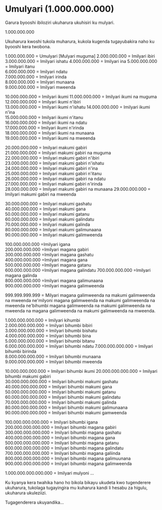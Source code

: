 # Umulyari (1.000.000.000)

Garura byooshi ibiloziri ukuharura ukuhisiri ku mulyari.

1.000.000.000

Ukuharura kwoshi tukola muharura, kukola kugenda tugayubakira naho ku byooshi kera twobona.

1.000.000.000 = Umulyari [Mulyari muguma]
2.000.000.000 = Imilyari ibiri  
3.000.000.000 = Imilyari ishatu
4.000.000.000 = Imilyari ina
5.000.000.000 = Imilyari itanu  
6.000.000.000 = Imilyari ndatu  
7.000.000.000 = Imilyari irinda  
8.000.000.000 = Imilyari munaana  
9.000.000.000 = Imilyari mweenda

10.000.000.000 = Imilyari ikumi
11.000.000.000 = Imilyari ikumi na muguma  
12.000.000.000 = Imilyari ikumi n'ibiri  
13.000.000.000 = Imilyari ikumi n'ishatu
14.000.000.000 = Imilyari ikumi n'ina  
15.000.000.000 = Imilyari ikumi n'itanu  
16.000.000.000 = Imilyari ikumi na ndatu  
17.000.000.000 = Imilyari ikumi n'irinda  
18.000.000.000 = Imilyari ikumi na munaana  
19.000.000.000 = Imilyari ikumi na mweenda

20.000.000.000 = Imilyari makumi gabiri  
21.000.000.000 = Imilyari makumi gabiri na muguma  
22.000.000.000 = Imilyari makumi gabiri n'ibiri  
23.000.000.000 = Imilyari makumi gabiri n'ishatu  
24.000.000.000 = Imilyari makumi gabiri n'ina  
25.000.000.000 = Imilyari makumi gabiri n'itanu  
26.000.000.000 = Imilyari makumi gabiri na ndatu  
27.000.000.000 = Imilyari makumi gabiri n'irinda  
28.000.000.000 = Imilyari makumi gabiri na munaana
29.000.000.000 = Imilyari makumi gabiri na mweenda

30.000.000.000 = Imilyari makumi gashatu  
40.000.000.000 = Imilyari makumi gana  
50.000.000.000 = Imilyari makumi gatanu  
60.000.000.000 = Imilyari makumi galindatu  
70.000.000.000 = Imilyari makumi galinda  
80.000.000.000 = Imilyari makumi galimunaana  
90.000.000.000 = Imilyari makumi galimweenda

100.000.000.000 =Imilyari igana  
200.000.000.000 =Imilyari magana gabiri  
300.000.000.000 =Imilyari magana gashatu  
400.000.000.000 =Imilyari magana gana  
500.000.000.000 =Imilyari magana gatanu  
600.000.000.000 =Imilyari magana galindatu
700.000.000.000 =Imilyari magana galinda  
800.000.000.000 =Imilyari magana galimunaana  
900.000.000.000 =Imilyari magana galimweenda

999.999.999.999 = Milyari magana galimweenda na makumi galimweenda na mweenda ne'milyoni magana galimweenda na makumi galimweenda na mweenda ne'bihumbi magana galimweenda na makumi galimweenda na mweenda na magana galimweenda na makumi galimweenda na mweenda.

1.000.000.000.000 = Imilyari kihumbi  
2.000.000.000.000 = Imilyari bihumbi bibiri  
3.000.000.000.000 = Imilyari bihumbi bishatu  
4.000.000.000.000 = Imilyari bihumbi bina  
5.000.000.000.000 = Imilyari bihumbi bitanu  
6.000.000.000.000 = Imilyari bihumbi ndatu
7.000.000.000.000 = Imilyari bihumbi birinda  
8.000.000.000.000 = Imilyari bihumbi munaana  
9.000.000.000.000 = Imilyari bihumbi mweenda

10.000.000.000.000 = Imilyari bihumbi ikumi
20.000.000.000.000 = Imilyari bihumbi makumi gabiri  
30.000.000.000.000 = Imilyari bihumbi makumi gashatu  
40.000.000.000.000 = Imilyari bihumbi makumi gana  
50.000.000.000.000 = Imilyari bihumbi makumi gatanu  
60.000.000.000.000 = Imilyari bihumbi makumi galindatu  
70.000.000.000.000 = Imilyari bihumbi makumi galinda  
80.000.000.000.000 = Imilyari bihumbi makumi galimunaana  
90.000.000.000.000 = Imilyari bihumbi makumi gamweenda

100.000.000.000.000 = Imilyari bihumbi igana  
200.000.000.000.000 = Imilyari bihumbi magana gabiri  
300.000.000.000.000 = Imilyari bihumbi magana gashatu  
400.000.000.000.000 = Imilyari bihumbi magana gana  
500.000.000.000.000 = Imilyari bihumbi magana gatanu  
600.000.000.000.000 = Imilyari bihumbi magana galindatu  
700.000.000.000.000 = Imilyari bihumbi magana galiinda  
800.000.000.000.000 = Imilyari bihumbi magana galimuunana  
900.000.000.000.000 = Imilyari bihumbi magana galimweenda

1.000.000.000.000.000 = Imilyari mulyoni
...

Ku kyanya kera twahika hano ho bikola bikayu ukudeta kwo tugenderere ukuharura, tukolaga tugayingira mu kuharura kandi li hesabu za higulu, ukuharura ukuleziizi.

Tugagenderera ukuyandika...
